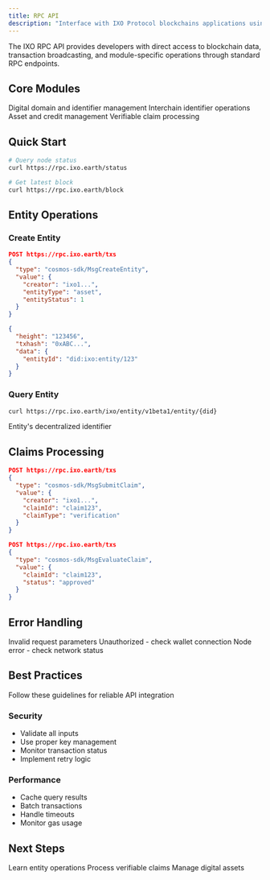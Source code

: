 ```yaml
---
title: RPC API
description: "Interface with IXO Protocol blockchains applications using RPC endpoints for broadcasting and querying transactions"
---
```


<Note>
The IXO RPC API provides developers with direct access to blockchain data, transaction broadcasting, and module-specific operations through standard RPC endpoints.
</Note>

## Core Modules

<CardGroup>

<Card title="Entity Module" icon="cube">
  Digital domain and identifier management
</Card>

<Card title="IID Module" icon="fingerprint">
  Interchain identifier operations
</Card>

<Card title="Token Module" icon="coin">
  Asset and credit management
</Card>

<Card title="Claims Module" icon="file-check">
  Verifiable claim processing
</Card>

</CardGroup>

## Quick Start

<CodeGroup>

```bash Node Status
# Query node status
curl https://rpc.ixo.earth/status
```

```bash Block Data
# Get latest block
curl https://rpc.ixo.earth/block
```

</CodeGroup>

## Entity Operations

### Create Entity

<CodeGroup>

```json Request
POST https://rpc.ixo.earth/txs
{
  "type": "cosmos-sdk/MsgCreateEntity",
  "value": {
    "creator": "ixo1...",
    "entityType": "asset",
    "entityStatus": 1
  }
}
```

```json Response
{
  "height": "123456",
  "txhash": "0xABC...",
  "data": {
    "entityId": "did:ixo:entity/123"
  }
}
```

</CodeGroup>

### Query Entity

```bash
curl https://rpc.ixo.earth/ixo/entity/v1beta1/entity/{did}
```

<ResponseField name="did" type="string" required>
  Entity's decentralized identifier
</ResponseField>

## Claims Processing

<CodeGroup>

```json Submit Claim
POST https://rpc.ixo.earth/txs
{
  "type": "cosmos-sdk/MsgSubmitClaim",
  "value": {
    "creator": "ixo1...",
    "claimId": "claim123",
    "claimType": "verification"
  }
}
```

```json Evaluate Claim
POST https://rpc.ixo.earth/txs
{
  "type": "cosmos-sdk/MsgEvaluateClaim",
  "value": {
    "claimId": "claim123",
    "status": "approved"
  }
}
```

</CodeGroup>

## Error Handling

<ResponseField name="400" type="error">
  Invalid request parameters
</ResponseField>

<ResponseField name="401" type="error">
  Unauthorized - check wallet connection
</ResponseField>

<ResponseField name="500" type="error">
  Node error - check network status
</ResponseField>

## Best Practices

<Note>
Follow these guidelines for reliable API integration
</Note>

### Security
- Validate all inputs
- Use proper key management
- Monitor transaction status
- Implement retry logic

### Performance
- Cache query results
- Batch transactions
- Handle timeouts
- Monitor gas usage

## Next Steps

<CardGroup>

<Card title="Entity Guide" icon="cube">
  Learn entity operations
</Card>

<Card title="Claims Guide" icon="file-check">
  Process verifiable claims
</Card>

<Card title="Token Guide" icon="coin">
  Manage digital assets
</Card>

</CardGroup>
